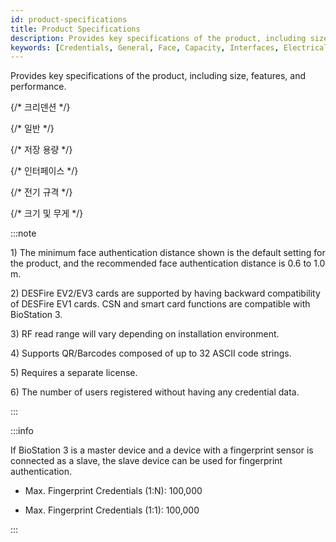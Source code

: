 ```yaml
---
id: product-specifications
title: Product Specifications
description: Provides key specifications of the product, including size, features, and performance.
keywords: [Credentials, General, Face, Capacity, Interfaces, Electrical, Dimensions]
---
```


Provides key specifications of the product, including size, features, and performance.


{/* 크리덴션 */}
<SpecSectioin data={specs.biostation3.credentials} />

{/* 일반 */}
<SpecSectioin data={specs.biostation3.general} />

{/* 저장 용량 */}
<SpecSectioin data={specs.biostation3.storage} />

{/* 인터페이스 */}
<SpecSectioin data={specs.biostation3.interface} />

{/* 전기 규격 */}
<SpecSectioin data={specs.biostation3.power} />

{/* 크기 및 무게 */}
<SpecSizeWieght data={specs.biostation3.size_weight} />

:::note

<Anno id='anno1'>1)</Anno> The minimum face authentication distance shown is the default setting for the product, and the recommended face authentication distance is 0.6 to 1.0 m.

<Anno id='anno2'>2)</Anno> DESFire EV2/EV3 cards are supported by having backward compatibility of DESFire EV1 cards. CSN and smart card functions are compatible with BioStation 3.

<Anno id='anno3'>3)</Anno> RF read range will vary depending on installation environment.

<Anno id='anno4'>4)</Anno> Supports QR/Barcodes composed of up to 32 ASCII code strings.

<Anno id='anno5'>5)</Anno> Requires a separate license.

<Anno id='anno6'>6)</Anno> The number of users registered without having any credential data.

:::

:::info

If BioStation 3 is a master device and a device with a fingerprint sensor is connected as a slave, the slave device can be used for fingerprint authentication.

* Max. Fingerprint Credentials (1:N): 100,000

* Max. Fingerprint Credentials (1:1): 100,000

:::
